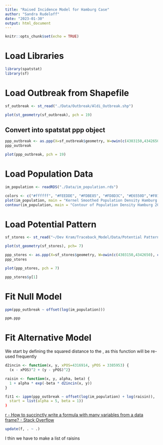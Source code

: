 ```yaml
---
title: "Raised Incidence Model for Hamburg Case"
author: "Sandra Rudeloff"
date: "2023-01-30"
output: html_document
---
```


```r
knitr::opts_chunk$set(echo = TRUE)
```

# Load Libraries

```r
library(spatstat)
library(sf)
```

# Load Outbreak from Shapefile

```r
sf_outbreak <- st_read("./Data/Outbreak/Aldi_Outbreak.shp")
```

```r
plot(st_geometry(sf_outbreak), pch = 19)
```

## Convert into spatstat ppp object

```r
ppp_outbreak <- as.ppp(X=sf_outbreak$geometry, W=owin(c(4303150,4342650), c(3365250,3403550)))
ppp_outbreak
```

```r
plot(ppp_outbreak, pch = 19)
```

# Load Population Data

```r
im_population <- readRDS("./Data/im_population.rds")
```

```r
colors <- c("#ffffff", "#FEEDDE", "#FDBE85", "#FD8D3C", "#E6550D","#F01B00", "#A63603", "#732600")
plot(im_population, main = "Kernel Smoothed Population Density Hamburg 2011", col =colors)
contour(im_population, main = "Contour of Population Density Hamburg 2011")
```

# Load Potential Pattern

```r
sf_stores <- st_read("~/Dev Kram/Traceback_Model/Data/Potential Pattern/Aldi_store_6.shp")
```

```r
plot(st_geometry(sf_stores), pch= 7)
```

```r
ppp_stores <- as.ppp(X=sf_stores$geometry, W=owin(c(4303150,4342650), c(3365250,3403550)))
ppp_stores
```


```r
plot(ppp_stores, pch = 7)
```

```r
ppp_stores$y[1]
```

# Fit Null Model

```r
ppm(ppp_outbreak ~ offset(log(im_population)))
```

```r
ppm.ppp
```

# Fit Alternative Model

We start by defining the squared distance to the , as this function will be re-used frequently

```r
d2incin <- function(x, y, xPOS=4316914, yPOS = 3385953) {
  (x - xPOS)^2 + (y - yPOS)^2}
```

```r
raisin <- function(x, y, alpha, beta) {
  1 + alpha * exp(-beta * d2incin(x, y))
}
```



```r
fit1 <- ippm(ppp_outbreak ~ offset(log(im_population) + log(raisin)),
  start = list(alpha = 5, beta = 1))
)
```

[r - How to succinctly write a formula with many variables from a data frame? - Stack Overflow](https://stackoverflow.com/questions/5251507/how-to-succinctly-write-a-formula-with-many-variables-from-a-data-frame)

```r
update(f, . ~ .)
```

I thin we have to make a list of raisins
